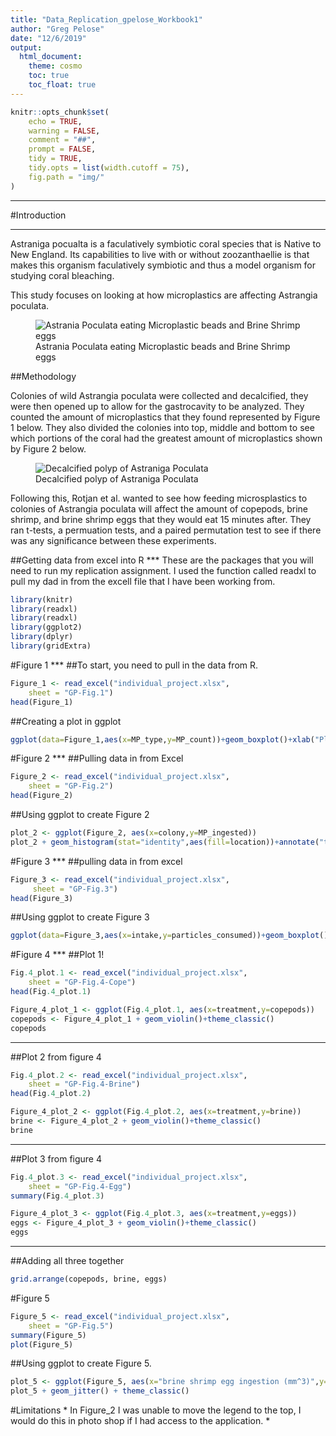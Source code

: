 ```yaml
---
title: "Data_Replication_gpelose_Workbook1"
author: "Greg Pelose"
date: "12/6/2019"
output: 
  html_document:
    theme: cosmo
    toc: true
    toc_float: true
---
```


```r
knitr::opts_chunk$set(
	echo = TRUE,
	warning = FALSE,
	comment = "##",
	prompt = FALSE,
	tidy = TRUE,
	tidy.opts = list(width.cutoff = 75),
	fig.path = "img/"
)
```
***

#Introduction

***
Astraniga pocualta is a faculatively symbiotic coral species that is Native to New England. Its capabilities to live with or without zoozanthaellie is that makes this organism faculatively symbiotic and thus a model organism for studying coral bleaching. 
</br>

This study focuses on looking at how microplastics are affecting Astrangia poculata. 

![Astrania Poculata eating Microplastic beads and Brine Shrimp eggs](img/coral:beads.png)

##Methodology 

Colonies of wild Astrangia poculata were collected and decalcified, they were then opened up to allow for the gastrocavity to be analyzed. They counted the amount of microplastics that they found represented by Figure 1 below. They also divided the colonies into top, middle and bottom to see which portions of the coral had the greatest amount of microplastics shown by Figure 2 below. 

![Decalcified polyp of Astraniga Poculata](img/decal.png)

Following this, Rotjan et al. wanted to see how feeding microsplastics to colonies of Astrangia poculata will affect the amount of copepods, brine shrimp, and brine shrimp eggs that they would eat 15 minutes after. They ran t-tests, a permuation tests, and a paired permutation test to see if there was any significance between these experiments.   
  
##Getting data from excel into R
***
These are the packages that you will need to run my replication assignment.
I used the function called readxl to pull my dad in from the excell file that I have been working from. 
```r
library(knitr)
library(readxl)
library(readxl)
library(ggplot2)
library(dplyr)
library(gridExtra)
```

#Figure 1
***
##To start, you need to pull in the data from R. 

```r
Figure_1 <- read_excel("individual_project.xlsx", 
    sheet = "GP-Fig.1")
head(Figure_1)
```

##Creating a plot in ggplot

```r
ggplot(data=Figure_1,aes(x=MP_type,y=MP_count))+geom_boxplot()+xlab("Plastic Type")+ylab("no. plastics per polyp")+scale_y_continuous(lim=c(0,100),breaks=c(0,20,40,60,80,100))+theme_classic()+annotate("text", x = "Beads", y = 30, label = "A")+annotate("text", x = "Fibers", y = 92, label = "B")+annotate("text", x = "Misc", y = 22, label = "A")+theme(axis.text.x = element_text(angle = 45, hjust = 1))
```


#Figure 2
***
##Pulling data in from Excel 
```r
Figure_2 <- read_excel("individual_project.xlsx", 
    sheet = "GP-Fig.2")
head(Figure_2)
```

##Using ggplot to create Figure 2

```r
plot_2 <- ggplot(Figure_2, aes(x=colony,y=MP_ingested))
plot_2 + geom_histogram(stat="identity",aes(fill=location))+annotate("text", x = 1, y = 100, label = "57.5%")+annotate("text", x = 2, y = 135, label = "74.7%")+annotate("text", x = 3, y = 19, label = "88.6%")+scale_y_continuous(lim=c(0,250),breaks=c(0,50,100,150,200,250))
```


#Figure 3
***
##pulling data in from excel
```r
Figure_3 <- read_excel("individual_project.xlsx", 
     sheet = "GP-Fig.3")
head(Figure_3)
```

##Using ggplot to create Figure 3 
```r
ggplot(data=Figure_3,aes(x=intake,y=particles_consumed))+geom_boxplot()+xlab("")+ylab("particles consumed (mm^3)")+scale_y_continuous(lim=c(0,3),breaks=c(0,1,2,3))+theme_classic()+theme(axis.text.x = element_text(angle = 45, hjust = 1))
```

#Figure 4 
***
##Plot 1!

```r
Fig.4_plot.1 <- read_excel("individual_project.xlsx", 
    sheet = "GP-Fig.4-Cope")
head(Fig.4_plot.1)
```

```r
Figure_4_plot_1 <- ggplot(Fig.4_plot.1, aes(x=treatment,y=copepods))
copepods <- Figure_4_plot_1 + geom_violin()+theme_classic()
copepods
```

***

##Plot 2 from figure 4

```r
Fig.4_plot.2 <- read_excel("individual_project.xlsx", 
    sheet = "GP-Fig.4-Brine")
head(Fig.4_plot.2)
```


```r
Figure_4_plot_2 <- ggplot(Fig.4_plot.2, aes(x=treatment,y=brine))
brine <- Figure_4_plot_2 + geom_violin()+theme_classic()
brine
```
***
##Plot 3 from figure 4

```r
Fig.4_plot.3 <- read_excel("individual_project.xlsx", 
    sheet = "GP-Fig.4-Egg")
summary(Fig.4_plot.3)
```


```r
Figure_4_plot_3 <- ggplot(Fig.4_plot.3, aes(x=treatment,y=eggs))
eggs <- Figure_4_plot_3 + geom_violin()+theme_classic()
eggs
```
***
##Adding all three together
```r
grid.arrange(copepods, brine, eggs)
```

#Figure 5

```r
Figure_5 <- read_excel("individual_project.xlsx", 
    sheet = "GP-Fig.5")
summary(Figure_5)
plot(Figure_5)
```

##Using ggplot to create Figure 5.

```r
plot_5 <- ggplot(Figure_5, aes(x="brine shrimp egg ingestion (mm^3)",y="Microplastic Ingestion (mm^3)"))
plot_5 + geom_jitter() + theme_classic()
```





#Limitations
* In Figure_2 I was unable to move the legend to the top, I would do this in photo shop if I had access to the application.
* 
